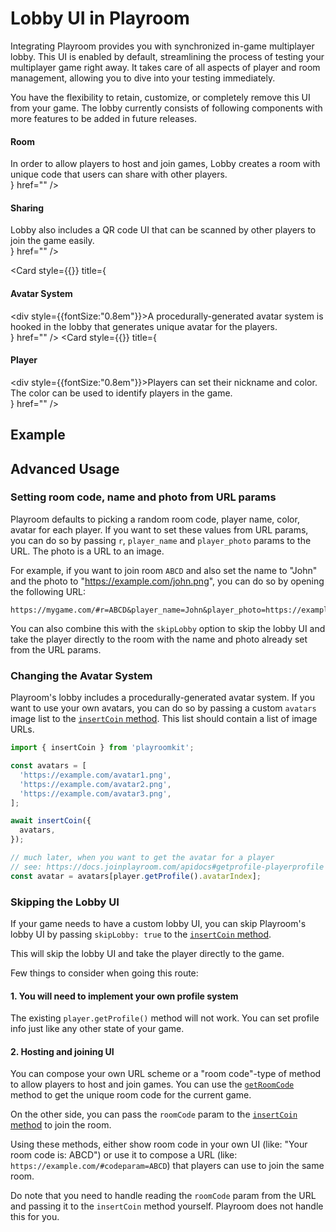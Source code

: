 
# Lobby UI in Playroom

Integrating Playroom provides you with synchronized in-game multiplayer lobby. This UI is enabled by default, streamlining the process of testing your multiplayer game right away. It takes care of all aspects of player and room management, allowing you to dive into your testing immediately.

You have the flexibility to retain, customize, or completely remove this UI from your game. The lobby currently consists of following components with more features to be added in future releases.


<Cards>
  <Card
    style={{}}
    title={<div><h4>Room</h4><div style={{fontSize:"0.8em"}}>In order to allow players to host and join games, Lobby creates a room with unique code that users can share with other players. </div></div>}
    href=""
  />
   <Card
    style={{}}
    title={<div><h4>Sharing</h4><div style={{fontSize:"0.8em"}}>Lobby also includes a QR code UI that can be scanned by other players to join the game easily.</div></div>}
    href=""
  />

  <Card
    style={{}}
    title={<div><h4>Avatar System</h4><div style={{fontSize:"0.8em"}}>A procedurally-generated avatar system is hooked in the lobby that generates unique avatar for the players.</div></div>}
    href=""
  />
  <Card
    style={{}}
    title={<div><h4>Player</h4><div style={{fontSize:"0.8em"}}>Players can set their nickname and color. The color can be used to identify players in the game.</div></div>}
    href=""
  />

</Cards>

## Example


<Preview src="/demos/react1.html" maxPlayers={0} />


## Advanced Usage

### Setting room code, name and photo from URL params
Playroom defaults to picking a random room code, player name, color, avatar for each player. If you want to set these values from URL params, you can do so by passing `r`, `player_name` and `player_photo` params to the URL. The photo is a URL to an image.

For example, if you want to join room `ABCD` and also set the name to "John" and the photo to "https://example.com/john.png", you can do so by opening the following URL:

```
https://mygame.com/#r=ABCD&player_name=John&player_photo=https://example.com/john.png
```

You can also combine this with the `skipLobby` option to skip the lobby UI and take the player directly to the room with the name and photo already set from the URL params.

### Changing the Avatar System

Playroom's lobby includes a procedurally-generated avatar system. If you want to use your own avatars, you can do so by passing a custom `avatars` image list to the [`insertCoin` method](https://docs.joinplayroom.com/apidocs#insertcoin-initoptions-). This list should contain a list of image URLs.

```js
import { insertCoin } from 'playroomkit';

const avatars = [
  'https://example.com/avatar1.png',
  'https://example.com/avatar2.png',
  'https://example.com/avatar3.png',
];

await insertCoin({
  avatars,
});

// much later, when you want to get the avatar for a player
// see: https://docs.joinplayroom.com/apidocs#getprofile-playerprofile
const avatar = avatars[player.getProfile().avatarIndex];
```


### Skipping the Lobby UI

If your game needs to have a custom lobby UI, you can skip Playroom's lobby UI by passing `skipLobby: true` to the [`insertCoin` method](https://docs.joinplayroom.com/apidocs#insertcoin-initoptions-).

This will skip the lobby UI and take the player directly to the game.

Few things to consider when going this route:
#### 1. You will need to implement your own profile system
The existing `player.getProfile()` method will not work. You can set profile info just like any other state of your game. 

#### 2. Hosting and joining UI
You can compose your own URL scheme or a "room code"-type of method to allow players to host and join games. You can use the [`getRoomCode`](https://docs.joinplayroom.com/apidocs#getroomcode) method to get the unique room code for the current game.

On the other side, you can pass the `roomCode` param to the [`insertCoin` method](https://docs.joinplayroom.com/apidocs#insertcoin-initoptions-) to join the room.

Using these methods, either show room code in your own UI (like: "Your room code is: ABCD") or use it to compose a URL (like: `https://example.com/#codeparam=ABCD`) that players can use to join the same room. 

Do note that you need to handle reading the `roomCode` param from the URL and passing it to the `insertCoin` method yourself. Playroom does not handle this for you.
